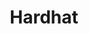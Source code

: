 ---
title: Hardhat
category: Dev Tools
description: Hardhat is a development environment for building, testing, and deploying Avalanche smart contracts.
logo: /images/hardhat.png
---